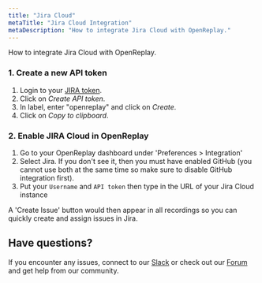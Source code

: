 ```yaml
---
title: "Jira Cloud"
metaTitle: "Jira Cloud Integration"
metaDescription: "How to integrate Jira Cloud with OpenReplay."
---
```


How to integrate Jira Cloud with OpenReplay.

### 1. Create a new API token

1. Login to your [JIRA token](https://id.atlassian.com/manage/api-tokens).
2. Click on *Create API token*.
3. In label, enter "openreplay" and click on *Create*.
4. Click on *Copy to clipboard*.

### 2. Enable JIRA Cloud in OpenReplay

1. Go to your OpenReplay dashboard under 'Preferences > Integration'
2. Select Jira. If you don't see it, then you must have enabled GitHub (you cannot use both at the same time so make sure to disable GitHub integration first).
3. Put your `Username` and `API token` then type in the URL of your Jira Cloud instance

A 'Create Issue' button would then appear in all recordings so you can quickly create and assign issues in Jira.

## Have questions?

If you encounter any issues, connect to our [Slack](https://slack.openreplay.com) or check out our [Forum](https://forum.openreplay.com) and get help from our community.
